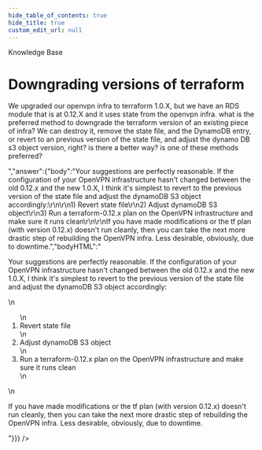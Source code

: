 ```yaml
---
hide_table_of_contents: true
hide_title: true
custom_edit_url: null
---
```



<CenterLayout>
<span className="title">Knowledge Base</span>
<h1>Downgrading versions of terraform</h1>
<GitHub discussion={{"id":"D_kwDOF8slf84AOawc","number":111,"author":{"login":"pete0emerson"},"title":"Downgrading versions of terraform","body":"We upgraded our openvpn infra to terraform 1.0.X, but we have an RDS module that is at 0.12.X and it uses state from the openvpn infra.  what is the preferred method to downgrade the terraform version of an existing piece of infra?  We can destroy it, remove the state file, and the DynamoDB entry, or revert to an previous version of the state file, and adjust the dynamo DB s3 object version, right?  is there a better way?  is one of these methods preferred?","bodyHTML":"<p dir=\"auto\">We upgraded our openvpn infra to terraform 1.0.X, but we have an RDS module that is at 0.12.X and it uses state from the openvpn infra.  what is the preferred method to downgrade the terraform version of an existing piece of infra?  We can destroy it, remove the state file, and the DynamoDB entry, or revert to an previous version of the state file, and adjust the dynamo DB s3 object version, right?  is there a better way?  is one of these methods preferred?</p>","answer":{"body":"Your suggestions are perfectly reasonable. If the configuration of your OpenVPN infrastructure hasn't changed between the old 0.12.x and the new 1.0.X, I think it's simplest to revert to the previous version of the state file and adjust the dynamoDB S3 object accordingly:\r\n\r\n1) Revert state file\r\n2) Adjust dynamoDB S3 object\r\n3) Run a terraform-0.12.x plan on the OpenVPN infrastructure and make sure it runs clean\r\n\r\nIf you have made modifications or the tf plan (with version 0.12.x) doesn't run cleanly, then you can take the next more drastic step of rebuilding the OpenVPN infra. Less desirable, obviously, due to downtime.","bodyHTML":"<p dir=\"auto\">Your suggestions are perfectly reasonable. If the configuration of your OpenVPN infrastructure hasn't changed between the old 0.12.x and the new 1.0.X, I think it's simplest to revert to the previous version of the state file and adjust the dynamoDB S3 object accordingly:</p>\n<ol dir=\"auto\">\n<li>Revert state file</li>\n<li>Adjust dynamoDB S3 object</li>\n<li>Run a terraform-0.12.x plan on the OpenVPN infrastructure and make sure it runs clean</li>\n</ol>\n<p dir=\"auto\">If you have made modifications or the tf plan (with version 0.12.x) doesn't run cleanly, then you can take the next more drastic step of rebuilding the OpenVPN infra. Less desirable, obviously, due to downtime.</p>"}}} />

</CenterLayout>
  

<!-- ##DOCS-SOURCER-START
{
  "sourcePlugin": "github-discussions",
  "hash": "d6b2ad725074d15e152f172aa8db1f76"
}
##DOCS-SOURCER-END -->
